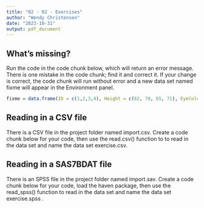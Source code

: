 ```yaml
---
title: "02 - 02 - Exercises"
author: "Wendy Christensen"
date: "2023-10-31"
output: pdf_document
---
```


## What's missing? 

Run the code in the code chunk below, which will return an error message. There
is one mistake in the code chunk; find it and correct it. If your change is
correct, the code chunk will run without error and a new data set named fixme
will appear in the Environment panel. 

```r

fixme = data.frame(ID = c(1,2,3,4), Height = c(62, 70, 65, 71), EyeColor = c("Blue", "Brown", "Brown", "Brown"), Age = c(36, 44, 52, 41)

```


## Reading in a CSV file

There is a CSV file in the project folder named import.csv. Create a code 
chunk below for your code, then use the read.csv() function to to read in the 
data set and name the data set exercise.csv. 




## Reading in a SAS7BDAT file

There is an SPSS file in the project folder named import.sav. Create a code 
chunk below for your code, load the haven package, then use the read_spss() 
function to read in the data set and name the data set exercise.spss . 

